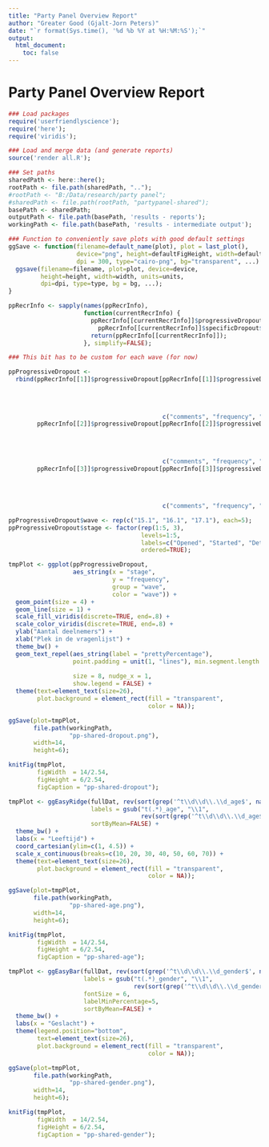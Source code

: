 ```yaml
---
title: "Party Panel Overview Report"
author: "Greater Good (Gjalt-Jorn Peters)"
date: "`r format(Sys.time(), '%d %b %Y at %H:%M:%S');`"
output:
  html_document:
    toc: false
---
```


Party Panel Overview Report {.tabset}
====================================

<!--------------------------------------------------------------------->
<!--------------------------------------------------------------------->
<!--------------------------------------------------------------------->
<!--------------------------------------------------------------------->

```r
### Load packages
require('userfriendlyscience');
require('here');
require('viridis');

### Load and merge data (and generate reports)
source('render all.R');

### Set paths
sharedPath <- here::here();
rootPath <- file.path(sharedPath, "..");
#rootPath <- "B:/Data/research/party panel";
#sharedPath <- file.path(rootPath, "partypanel-shared");
basePath <- sharedPath;
outputPath <- file.path(basePath, 'results - reports');
workingPath <- file.path(basePath, 'results - intermediate output');

### Function to conveniently save plots with good default settings
ggSave <- function(filename=default_name(plot), plot = last_plot(),
                   device="png", height=defaultFigHeight, width=defaultFigWidth, units="in",
                   dpi = 300, type="cairo-png", bg="transparent", ...) {
  ggsave(filename=filename, plot=plot, device=device,
         height=height, width=width, units=units,
         dpi=dpi, type=type, bg = bg, ...);
}

```

```r

ppRecrInfo <- sapply(names(ppRecrInfo),
                     function(currentRecrInfo) {
                       ppRecrInfo[[currentRecrInfo]]$progressiveDropout$comments <-
                         ppRecrInfo[[currentRecrInfo]]$specificDropout$comments[-nrow(ppRecrInfo[[currentRecrInfo]]$specificDropout)];
                       return(ppRecrInfo[[currentRecrInfo]]);
                     }, simplify=FALSE);

### This bit has to be custom for each wave (for now)

ppProgressiveDropout <-
  rbind(ppRecrInfo[[1]]$progressiveDropout[ppRecrInfo[[1]]$progressiveDropout$comments %in% c("intro",
                                                                                              "partyhabits",
                                                                                              "strngXTC_general",
                                                                                              "demographics",
                                                                                              "ending"),
                                           c("comments", "frequency", "prettyPercentage")],
        ppRecrInfo[[2]]$progressiveDropout[ppRecrInfo[[2]]$progressiveDropout$comments %in% c("intro",
                                                                                              "partyBehavior",
                                                                                              "faFriendGeneric",
                                                                                              "demographics",
                                                                                              "ending"),
                                           c("comments", "frequency", "prettyPercentage")],
        ppRecrInfo[[3]]$progressiveDropout[ppRecrInfo[[3]]$progressiveDropout$comments %in% c("intro",
                                                                                              "partyBehavior",
                                                                                              "epGeneral",
                                                                                              "demographics",
                                                                                              "ending"),
                                           c("comments", "frequency", "prettyPercentage")]);

ppProgressiveDropout$wave <- rep(c("15.1", "16.1", "17.1"), each=5);
ppProgressiveDropout$stage <- factor(rep(1:5, 3),
                                     levels=1:5,
                                     labels=c("Opened", "Started", "Determinants", "Demographic", "Finished"),
                                     ordered=TRUE);

tmpPlot <- ggplot(ppProgressiveDropout, 
                  aes_string(x = "stage",
                             y = "frequency",
                             group = "wave",
                             color = "wave")) +
  geom_point(size = 4) + 
  geom_line(size = 1) +
  scale_fill_viridis(discrete=TRUE, end=.8) +
  scale_color_viridis(discrete=TRUE, end=.8) +
  ylab("Aantal deelnemers") + 
  xlab("Plek in de vragenlijst") +
  theme_bw() +
  geom_text_repel(aes_string(label = "prettyPercentage"), 
                  point.padding = unit(1, "lines"), min.segment.length = unit(0.05, 
                                                                              "lines"),
                  size = 8, nudge_x = 1,
                  show.legend = FALSE) +
  theme(text=element_text(size=26),
        plot.background = element_rect(fill = "transparent",
                                       color = NA));

ggSave(plot=tmpPlot,
       file.path(workingPath,
                 "pp-shared-dropout.png"),
       width=14,
       height=6);

knitFig(tmpPlot,
        figWidth  = 14/2.54,
        figHeight = 6/2.54,
        figCaption = "pp-shared-dropout");

```

```r

tmpPlot <- ggEasyRidge(fullDat, rev(sort(grep('^t\\d\\d\\.\\d_age$', names(fullDat), value=TRUE))),
                       labels = gsub("t(.*)_age", "\\1",
                                     rev(sort(grep('^t\\d\\d\\.\\d_age$', names(fullDat), value=TRUE)))),
                       sortByMean=FALSE) +
  theme_bw() +
  labs(x = "Leeftijd") +
  coord_cartesian(ylim=c(1, 4.5)) +
  scale_x_continuous(breaks=c(10, 20, 30, 40, 50, 60, 70)) +
  theme(text=element_text(size=26),
        plot.background = element_rect(fill = "transparent",
                                       color = NA));

ggSave(plot=tmpPlot,
       file.path(workingPath,
                 "pp-shared-age.png"),
       width=14,
       height=6);

knitFig(tmpPlot,
        figWidth  = 14/2.54,
        figHeight = 6/2.54,
        figCaption = "pp-shared-age");

```


```r

tmpPlot <- ggEasyBar(fullDat, rev(sort(grep('^t\\d\\d\\.\\d_gender$', names(fullDat), value=TRUE))),
                     labels = gsub("t(.*)_gender", "\\1",
                                   rev(sort(grep('^t\\d\\d\\.\\d_gender$', names(fullDat), value=TRUE)))),
                     fontSize = 6,
                     labelMinPercentage=5,
                     sortByMean=FALSE) +
  theme_bw() +
  labs(x = "Geslacht") +
  theme(legend.position="bottom",
        text=element_text(size=26),
        plot.background = element_rect(fill = "transparent",
                                       color = NA));

ggSave(plot=tmpPlot,
       file.path(workingPath,
                 "pp-shared-gender.png"),
       width=14,
       height=6);

knitFig(tmpPlot,
        figWidth  = 14/2.54,
        figHeight = 6/2.54,
        figCaption = "pp-shared-gender");

```
